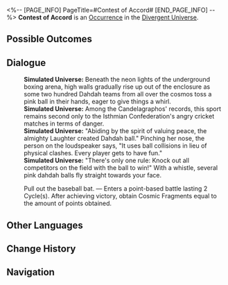 <%-- [PAGE_INFO]
PageTitle=#Contest of Accord#
[END_PAGE_INFO] --%>
{{Stub}}
{{Simulated Universe Event Infobox
|id            = 21401
|title         = 
|image         = Occurrence Contest.png
|domains_su    = 
|domains_swarm = 
|domains_gng   = 
|domains_du    = Unknown
|domains_und   = 
|requirements  = 
|prev          = 
|next          = 
|characters    = 
|factions      = 
|order         = 
|order_du      = 096
}}
'''Contest of Accord''' is an [[Divergent Universe/Occurrence|Occurrence]] in the [[Divergent Universe]].

==Possible Outcomes==
{{Possible Outcomes
|choice_1 = Pull out the baseball bat.
|result_1 = Enters a point-based battle lasting 2 Cycle(s). After achieving victory, obtain Cosmic Fragments equal to the amount of points obtained.

}}
<!--
==Gameplay Notes==
* 
-->
==Dialogue==
{{Dialogue Start}}
:'''Simulated Universe:''' Beneath the neon lights of the underground boxing arena, high walls gradually rise up out of the enclosure as some two hundred Dahdah teams from all over the cosmos toss a pink ball in their hands, eager to give things a whirl.
:'''Simulated Universe:''' Among the Candelagraphos' records, this sport remains second only to the Isthmian Confederation's angry cricket matches in terms of danger.
:'''Simulated Universe:''' "Abiding by the spirit of valuing peace, the almighty Laughter created Dahdah ball." Pinching her nose, the person on the loudspeaker says, "It uses ball collisions in lieu of physical clashes. Every player gets to have fun."
:'''Simulated Universe:''' "There's only one rule: Knock out all competitors on the field with the ball to win!" With a whistle, several pink dahdah balls fly straight towards your face.
:{{DIcon|Star}} Pull out the baseball bat. &mdash; Enters a point-based battle lasting 2 Cycle(s). After achieving victory, obtain Cosmic Fragments equal to the amount of points obtained.
{{Dialogue End}}

==Other Languages==
{{Other Languages
|en   = Contest of Accord
|zhs  = 和谐比赛
|zht  = 和諧比賽
|ja   = {{Rubi|協和|きょうわ}}コンテスト
|ko   = 조화의 대회
|es   = Competición armoniosa
|fr   = Concours d'accords
|ru   = Гармоничное состязание
|th   = การแข่งขันที่กลมเกลียว
|vi   = Cuộc Thi Hòa Hợp
|de   = Wettkampf des Einklangs
|id   = Pertandingan Keharmonisan
|pt   = Competição Harmoniosa
}}

==Change History==
{{Change History|2.3}}

==Navigation==
{{Occurrence Navbox}}